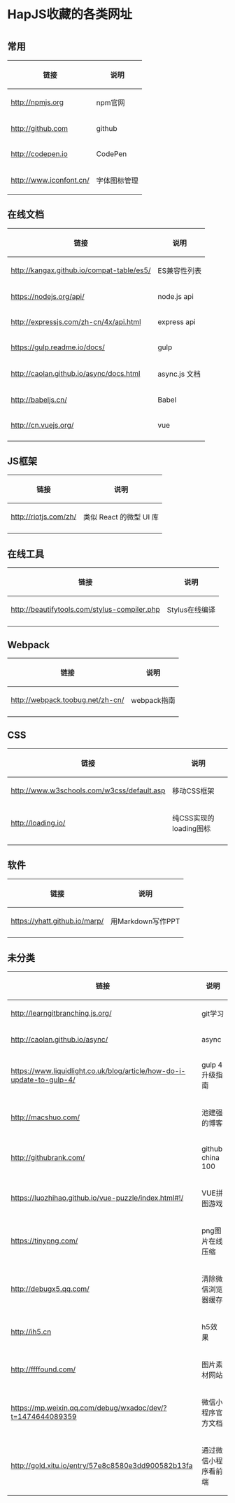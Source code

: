 <h1>HapJS收藏的各类网址</h1>

= =

== 常用 ==
{|
! 链接 !! 说明
|-
| http://npmjs.org || npm官网
|-
| http://github.com || github
|-
| http://codepen.io || CodePen
|-
| http://www.iconfont.cn/ || 字体图标管理
|}

== 在线文档 ==
{|
! 链接 !! 说明
|-
| http://kangax.github.io/compat-table/es5/ || ES兼容性列表
|-
| https://nodejs.org/api/ || node.js api
|-
| http://expressjs.com/zh-cn/4x/api.html || express api
|-
| https://gulp.readme.io/docs/ || gulp
|-
| http://caolan.github.io/async/docs.html || async.js 文档
|-
| http://babeljs.cn/ || Babel
|-
| http://cn.vuejs.org/ || vue
|-
|}

== JS框架 ==
{|
! 链接 !! 说明
|-
| http://riotjs.com/zh/ || 类似 React 的微型 UI 库
|-
|}

== 在线工具 ==

{|
! 链接 !! 说明
|-
| http://beautifytools.com/stylus-compiler.php || Stylus在线编译
|-
|}

== Webpack ==

{|
! 链接 !! 说明
|-
| http://webpack.toobug.net/zh-cn/ || webpack指南 
|-
|}

== CSS ==
{|
! 链接 !! 说明
|-
| http://www.w3schools.com/w3css/default.asp || 移动CSS框架
|-
| http://loading.io/ || 纯CSS实现的loading图标
|-
|}

== 软件 ==
{|
! 链接 !! 说明
|-
| https://yhatt.github.io/marp/ || 用Markdown写作PPT
|-
|}

== 未分类 ==
{|
! 链接 !! 说明
|-
| http://learngitbranching.js.org/ || git学习
|-
| http://caolan.github.io/async/ || async
|-
| https://www.liquidlight.co.uk/blog/article/how-do-i-update-to-gulp-4/ || gulp 4 升级指南
|-
| http://macshuo.com/ || 池建强的博客
|-
| http://githubrank.com/ || github china 100
|-
| https://luozhihao.github.io/vue-puzzle/index.html#!/ || VUE拼图游戏
|-
| https://tinypng.com/ || png图片在线压缩
|-
| http://debugx5.qq.com/ || 清除微信浏览器缓存
|-
| http://ih5.cn || h5效果
|-
| http://ffffound.com/ || 图片素材网站
|-
| https://mp.weixin.qq.com/debug/wxadoc/dev/?t=1474644089359 || 微信小程序官方文档
|-
| http://gold.xitu.io/entry/57e8c8580e3dd900582b13fa || 通过微信小程序看前端
|}
